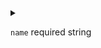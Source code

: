 
<details>
<summary>

`name` <span class="config-field-required">required</span> <span class="config-field-type">string</span> 

</summary>

Name is the name of the variable

</details>
